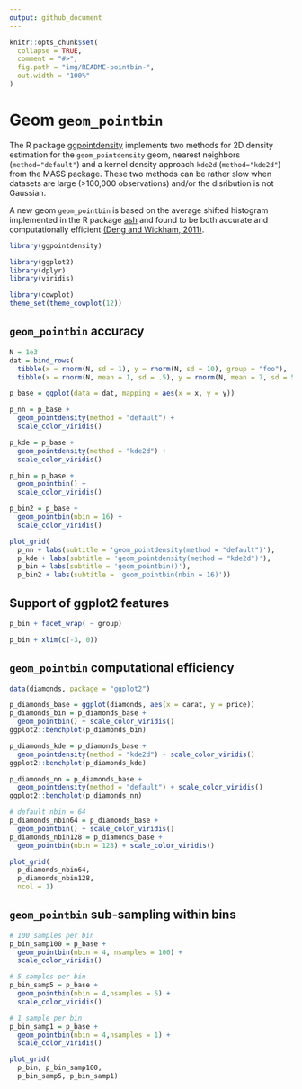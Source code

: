 ```yaml
---
output: github_document
---
```



```r
knitr::opts_chunk$set(
  collapse = TRUE,
  comment = "#>",
  fig.path = "img/README-pointbin-",
  out.width = "100%"
)
```

# Geom `geom_pointbin`

The R package [ggpointdensity](https://github.com/variani/ggpointdensity) 
implements two methods for 2D density estimation for the `geom_pointdensity` geom, 
nearest neighbors (`method="default"`) and 
a kernel density approach `kde2d` (`method="kde2d"`) from the MASS package.
These two methods can be rather slow when datasets  are large (>100,000 observations)
and/or the disribution is not Gaussian.

A new geom `geom_pointbin` is based on the average shifted histogram 
implemented in the R package [ash](https://cran.r-project.org/web/packages/ash/)
and found to be both accurate and computationally efficient
[(Deng and Wickham, 2011)](https://vita.had.co.nz/papers/density-estimation.pdf).

```r
library(ggpointdensity)

library(ggplot2)
library(dplyr)
library(viridis)

library(cowplot)
theme_set(theme_cowplot(12))
```

## `geom_pointbin` accuracy

```r
N = 1e3
dat = bind_rows(
  tibble(x = rnorm(N, sd = 1), y = rnorm(N, sd = 10), group = "foo"),
  tibble(x = rnorm(N, mean = 1, sd = .5), y = rnorm(N, mean = 7, sd = 5), group = "bar"))
```

```r
p_base = ggplot(data = dat, mapping = aes(x = x, y = y))

p_nn = p_base + 
  geom_pointdensity(method = "default") +
  scale_color_viridis()

p_kde = p_base + 
  geom_pointdensity(method = "kde2d") +
  scale_color_viridis()

p_bin = p_base + 
  geom_pointbin() +
  scale_color_viridis()

p_bin2 = p_base + 
  geom_pointbin(nbin = 16) +
  scale_color_viridis()

plot_grid(
  p_nn + labs(subtitle = 'geom_pointdensity(method = "default")'),
  p_kde + labs(subtitle = 'geom_pointdensity(method = "kde2d")'),
  p_bin + labs(subtitle = 'geom_pointbin()'),
  p_bin2 + labs(subtitle = 'geom_pointbin(nbin = 16)'))
```

## Support of ggplot2 features

```r
p_bin + facet_wrap( ~ group)
```

```r
p_bin + xlim(c(-3, 0))
```

## `geom_pointbin` computational efficiency

```r
data(diamonds, package = "ggplot2")
```

```r
p_diamonds_base = ggplot(diamonds, aes(x = carat, y = price))
p_diamonds_bin = p_diamonds_base + 
  geom_pointbin() + scale_color_viridis()
ggplot2::benchplot(p_diamonds_bin)
```

```r
p_diamonds_kde = p_diamonds_base +
  geom_pointdensity(method = "kde2d") + scale_color_viridis()
ggplot2::benchplot(p_diamonds_kde)
```

```r
p_diamonds_nn = p_diamonds_base +
  geom_pointdensity(method = "default") + scale_color_viridis()
ggplot2::benchplot(p_diamonds_nn)
```

```r
# default nbin = 64
p_diamonds_nbin64 = p_diamonds_base + 
  geom_pointbin() + scale_color_viridis()
p_diamonds_nbin128 = p_diamonds_base + 
  geom_pointbin(nbin = 128) + scale_color_viridis()

plot_grid(
  p_diamonds_nbin64, 
  p_diamonds_nbin128,
  ncol = 1)
```

## `geom_pointbin` sub-sampling within bins

```r
# 100 samples per bin
p_bin_samp100 = p_base + 
  geom_pointbin(nbin = 4, nsamples = 100) +
  scale_color_viridis()

# 5 samples per bin
p_bin_samp5 = p_base + 
  geom_pointbin(nbin = 4,nsamples = 5) +
  scale_color_viridis()

# 1 sample per bin
p_bin_samp1 = p_base + 
  geom_pointbin(nbin = 4,nsamples = 1) +
  scale_color_viridis()

plot_grid(
  p_bin, p_bin_samp100,
  p_bin_samp5, p_bin_samp1)
```

